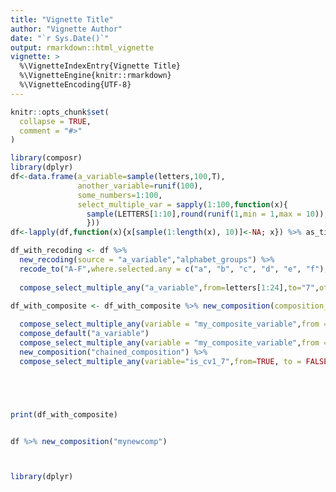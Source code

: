 ```yaml
---
title: "Vignette Title"
author: "Vignette Author"
date: "`r Sys.Date()`"
output: rmarkdown::html_vignette
vignette: >
  %\VignetteIndexEntry{Vignette Title}
  %\VignetteEngine{knitr::rmarkdown}
  %\VignetteEncoding{UTF-8}
---
```


```r
knitr::opts_chunk$set(
  collapse = TRUE,
  comment = "#>"
)
```

```r
library(composr)
library(dplyr)
df<-data.frame(a_variable=sample(letters,100,T),
               another_variable=runif(100),
               some_numbers=1:100,
               select_multiple_var = sapply(1:100,function(x){
                 sample(LETTERS[1:10],round(runif(1,min = 1,max = 10)),T) %>% paste(collapse=" ")
                 }))
df<-lapply(df,function(x){x[sample(1:length(x), 10)]<-NA; x}) %>% as_tibble

df_with_recoding <- df %>%
  new_recoding(source = "a_variable","alphabet_groups") %>%
  recode_to("A-F",where.selected.any = c("a", "b", "c", "d", "e", "f"),otherwise.to = "G-Z")
  
  compose_select_multiple_any("a_variable",from=letters[1:24],to="7",otherwise = "X") 

df_with_composite <- df_with_composite %>% new_composition(composition_name = "is_cv1_7") %>%
    
  compose_select_multiple_any(variable = "my_composite_variable",from = "7",to = TRUE) %>%
  compose_default("a_variable")
  compose_select_multiple_any(variable = "my_composite_variable",from = "2",to = FALSE) %>% 
  new_composition("chained_composition") %>% 
  compose_select_multiple_any(variable="is_cv1_7",from=TRUE, to = FALSE)





print(df_with_composite)


df %>% new_composition("mynewcomp")




```


```r
library(dplyr)









```

